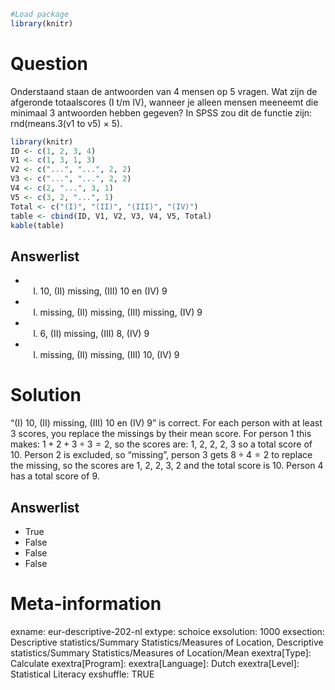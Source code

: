 ```{r, echo = FALSE, results = "hide"}
#Load package
library(knitr)
```


Question
========
Onderstaand staan de antwoorden van 4 mensen op 5 vragen. Wat zijn de afgeronde totaalscores (I t/m IV), wanneer je alleen mensen meeneemt die minimaal 3 antwoorden hebben gegeven? In SPSS zou dit de functie zijn: rnd(means.3(v1 to v5) $\times$ 5). 


```{r, echo=FALSE}
library(knitr)
ID <- c(1, 2, 3, 4)
V1 <- c(1, 3, 1, 3)
V2 <- c("...", "...", 2, 2)
V3 <- c("...", "...", 2, 2)
V4 <- c(2, "...", 3, 1)
V5 <- c(3, 2, "...", 1)
Total <- c("(I)", "(II)", "(III)", "(IV)")
table <- cbind(ID, V1, V2, V3, V4, V5, Total)
kable(table)
```

Answerlist
----------
* (I) 10, (II) missing, (III) 10 en (IV) 9
* (I) missing, (II) missing, (III) missing, (IV) 9
* (I) 6, (II) missing, (III) 8, (IV) 9
* (I) missing, (II) missing, (III) 10, (IV) 9


Solution
========
"(I) 10, (II) missing, (III) 10 en (IV) 9" is correct. For each person with at least 3 scores, you replace the missings by their mean score. For person 1 this makes: $1+2+3 \div 3 = 2$, so the scores are: 1, 2, 2, 2, 3 so a total score of 10. Person 2 is excluded, so “missing”, person 3 gets $8 \div 4 = 2$ to replace the missing, so the scores are 1, 2, 2, 3, 2 and the total score is 10. Person 4 has a total score of 9.

Answerlist
----------
* True
* False
* False
* False


Meta-information
================
exname: eur-descriptive-202-nl
extype: schoice
exsolution: 1000
exsection: Descriptive statistics/Summary Statistics/Measures of Location, Descriptive statistics/Summary Statistics/Measures of Location/Mean
exextra[Type]: Calculate
exextra[Program]: 
exextra[Language]: Dutch
exextra[Level]: Statistical Literacy
exshuffle: TRUE